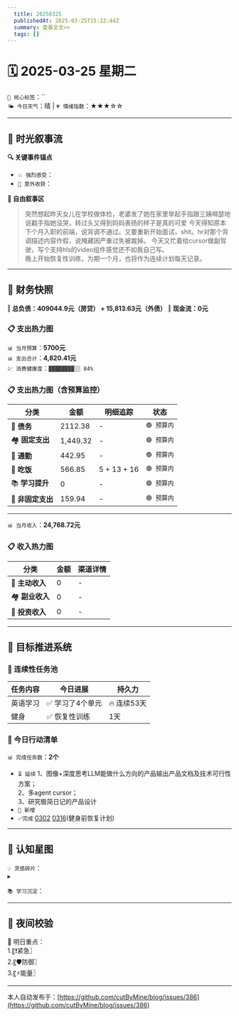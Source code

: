 ```yaml
---
  title: 20250325
  publishedAt: 2025-03-25T15:22:44Z
  summary: 查看全文>>
  tags: []
---
```


# 🗓️ 2025-03-25 星期二
`🔑 核心标签`：``  
`🌤️ 今日天气`：晴 | `💗 情绪指数`：★★★☆☆  

---


## 🌊 **时光叙事流**
**🔍 关键事件锚点**  
- `💥 强烈感受`：          
- `🎉 意外收获`：   

**📖 自由叙事区**  
> 突然想起昨天女儿在学校做体检，老婆发了她在家里举起手指跟三姨嘚瑟地说戳手指她没哭，转过头又得到妈妈表扬的样子是真的可爱
> 今天得知原本下个月入职的前端，说背调不通过。又要重新开始面试，shit。hr对那个背调描述内容作假，说掩藏因严重过失被裁掉。
> 今天又忙着给cursor做副驾驶，写个支持hls的video组件感觉还不如我自己写。  
> 晚上开始恢复性训练，为期一个月，也将作为连续计划每天记录。

---

## 💸 **财务快照**
‖ **总负债：409044.9元（房贷） + 15,813.63元（外债）**
‖ **现金流：0元**

### 📋 支出热力图

`📊 当月预算`：**5700元**  
`📊 支出合计`：**4,820.41元**  
`💹 消费健康度`：`▓▓▓▓▓▓▓▓░░ 84%`  
### 📋 支出热力图（含预算监控）
| 分类         | 金额    | 明细追踪                  | 状态           |
|--------------|---------|---------------------------|----------------|
| 🏦 **债务**    | 2112.38   | -  | `🟢 预算内`   |
| 🏘️ **固定支出** | 1,449.32     |  -   | `🟢 预算内`     |
| 🚌 **通勤**     | 442.95      | -      | `🟢 预算内`     |
| 🍜 **吃饭**     |   566.85   | 5 + 13 + 16    | `🟢 预算内`   |
| 📚 **学习提升** | 0      | -       | `🟢 预算内`     |
| 🎲 **非固定支出** | 159.94     | -     | `🟢 预算内`  |
---

`📊 当月收入`：**24,768.72元**  

### 📋 收入热力图
| 分类         | 金额    | 渠道详情             |
|--------------|---------|-------------------------|
| 🏦 **主动收入**  | 0                | -        |
| 🏘️ **副业收入**  | 0                | -        |
| 🚌 **投资收入**  | 0                | -        |



---

## 🎯 **目标推进系统**

### 🔄 连续性任务池
| 任务内容                | 今日进展          | 持久力     |
|-------------------------|-------------------|------------|
| 英语学习         | ✅ 学习了4个单元 | 🔥 连续53天  |
| 健身         | ✅ 恢复性训练 |  1天  |


### 📌 今日行动清单

`📊 完成任务数`：**2个**  
- `⏳ 延续` 1、图像+深度思考LLM能做什么方向的产品输出产品文档及技术可行性方案；  
2、多agent cursor；  
3、研究极简日记的产品设计             
- `🚩 新增`   
- `✅完成` [0302](note://WEB9685e40ae7a6464db1196641a1ffd0ee)   [0316](note://WEBc1fcc89ec3e741538b703e8017b38c9f)(健身前恢复计划)  


---

## 🌌 **认知星图**
`💡 灵感碎片`：  
▸ 


`📚 学习沉淀`：  
> 

---

## 🌃 夜间校验

🚀 明日重点：  
1.〖❗紧急〗  
2.〖🛡️防御〗  
3.〖⚡能量〗

---
本人自动发布于：[https://github.com/cutByMine/blog/issues/386](https://github.com/cutByMine/blog/issues/386)
